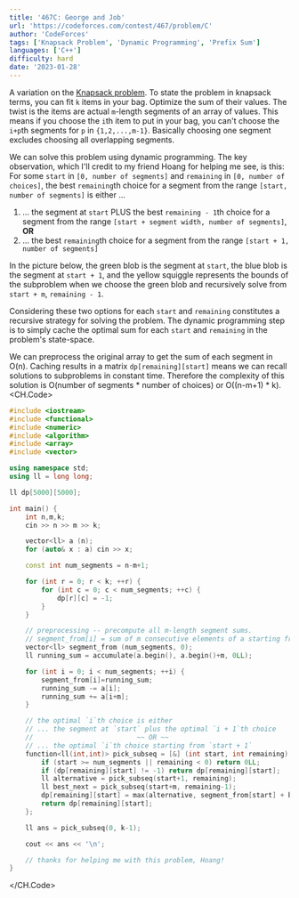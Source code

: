 ```yaml
---
title: '467C: George and Job'
url: 'https://codeforces.com/contest/467/problem/C'
author: 'CodeForces'
tags: ['Knapsack Problem', 'Dynamic Programming', 'Prefix Sum'] 
languages: ['C++']
difficulty: hard
date: '2023-01-28'
---
```


A variation on the [Knapsack problem](https://en.wikipedia.org/wiki/Knapsack_problem). To state the problem in knapsack terms, you can fit `k` items in your bag. Optimize the sum of their values.
The twist is the items are actual `m`-length segments of an array of values. This means if you choose the `i`th item to put in your bag, you can't choose the `i+p`th segments for `p` in `{1,2,...,m-1}`.
Basically choosing one segment excludes choosing all overlapping segments.

We can solve this problem using dynamic programming. The key observation, which I'll credit to my friend Hoang for helping me see, is this:
For some `start` in `[0, number of segments]` and `remaining` in `[0, number of choices]`, the best `remaining`th choice for a segment from the range `[start, number of segments]`
is either ...
1. ... the segment at `start` PLUS the best `remaining - 1`th choice for a segment from the range `[start + segment width, number of segments]`, **OR**
2. ... the best `remaining`th choice for a segment from the range `[start + 1, number of segments]`

In the picture below, the green blob is the segment at `start`, the blue blob is the segment at `start + 1`, and the yellow squiggle represents
the bounds of the subproblem when we choose the green blob and recursively solve from `start + m`, `remaining - 1`.
<InlineImage src="/images/solutions/GeorgeAndJob.jpeg" alt="An illustration of the bullet points above" maxWidth="800px" />

Considering these two options for each `start` and `remaining` constitutes a recursive strategy for solving the problem. The dynamic programming step is to simply
cache the optimal sum for each `start` and `remaining` in the problem's state-space. 

We can preprocess the original array to get the sum of each segment in O(n). Caching results in a matrix `dp[remaining][start]` means we can recall solutions to subproblems in constant time. Therefore the complexity of this solution is O(number of segments * number of choices) or O((n-m+1) * k).
<CH.Code>

```cpp 
#include <iostream>
#include <functional>
#include <numeric>
#include <algorithm>
#include <array>
#include <vector>

using namespace std;
using ll = long long;

ll dp[5000][5000];

int main() {
	int n,m,k;
	cin >> n >> m >> k;

	vector<ll> a (n);
	for (auto& x : a) cin >> x;

	const int num_segments = n-m+1;

	for (int r = 0; r < k; ++r) {
		for (int c = 0; c < num_segments; ++c) {
			dp[r][c] = -1;
		}
	}

	// preprocessing -- precompute all m-length segment sums.
	// segment_from[i] = sum of m consecutive elements of a starting from i, a[i .. i+m-1]
	vector<ll> segment_from (num_segments, 0);
	ll running_sum = accumulate(a.begin(), a.begin()+m, 0LL);

	for (int i = 0; i < num_segments; ++i) {
		segment_from[i]=running_sum;
		running_sum -= a[i];
		running_sum += a[i+m];
	}

	// the optimal `i`th choice is either
	// ... the segment at `start` plus the optimal `i + 1`th choice
	//							~~ OR ~~
	// ... the optimal `i`th choice starting from `start + 1`
	function<ll(int,int)> pick_subseq = [&] (int start, int remaining) {
		if (start >= num_segments || remaining < 0) return 0LL;
		if (dp[remaining][start] != -1) return dp[remaining][start];
		ll alternative = pick_subseq(start+1, remaining);
		ll best_next = pick_subseq(start+m, remaining-1);
		dp[remaining][start] = max(alternative, segment_from[start] + best_next);
		return dp[remaining][start];
	};

	ll ans = pick_subseq(0, k-1);

	cout << ans << '\n';

	// thanks for helping me with this problem, Hoang!
}
```

</CH.Code>
